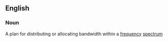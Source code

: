 ==English==
===Noun===
A plan for distributing or allocating bandwidth within a [[frequency]] [[spectrum]]